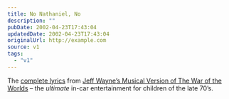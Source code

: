 ```yaml
---
title: No Nathaniel, No
description: ""
pubDate: 2002-04-23T17:43:04
updatedDate: 2002-04-23T17:43:04
originalUrl: http://example.com
source: v1
tags:
  - "v1"
---
```


The [complete lyrics][1] from [Jeff Wayne&#8217;s Musical Version of The War of the Worlds][2] &#8211; the _ultimate_ in-car entertainment for children of the late 70&#8217;s.

[1]: http://members.aol.com/skyyeyes/jwwow.htm "Complete lyrics from Jeff Wayne's Musical Version of The War of the Worlds"
[2]: http://www.amazon.co.uk/exec/obidos/ASIN/B00004SKNF/ohsky "Jeff Wayne's Musical Version of The War of the Worlds on Amazon.co.uk"
